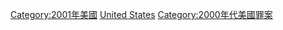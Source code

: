 {{Portal|美國}}
{{Year by category
|m=2
|c=0
|d=0
|y=1
|cat=美國罪案
|sortkey=United States
|parent=美國各年罪案
|subcat=2001年各國罪案
}}

[[Category:2001年美國|Category:2001年美國]]
[[Category:2001年北美洲罪案|United States]]
[[Category:2000年代美國罪案|Category:2000年代美國罪案]]